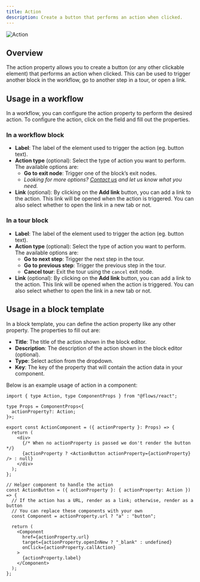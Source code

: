 ```yaml
---
title: Action
description: Create a button that performs an action when clicked.
---
```


![Action](/block-properties/action.png)

## Overview

The action property allows you to create a button (or any other clickable element) that performs an action when clicked. This can be used to trigger another block in the workflow, go to another step in a tour, or open a link.

## Usage in a workflow

In a workflow, you can configure the action property to perform the desired action. To configure the action, click on the field and fill out the properties.

### In a workflow block

- **Label**: The label of the element used to trigger the action (eg. button text).
- **Action type** (optional): Select the type of action you want to perform. The available options are:
  - **Go to exit node**: Trigger one of the block’s exit nodes.
  - _Looking for more options? [Contact us](https://flows.sh/contact) and let us know what you need._
- **Link** (optional): By clicking on the **Add link** button, you can add a link to the action. This link will be opened when the action is triggered. You can also select whether to open the link in a new tab or not.

### In a tour block

- **Label**: The label of the element used to trigger the action (eg. button text).
- **Action type** (optional): Select the type of action you want to perform. The available options are:
  - **Go to next step**: Trigger the next step in the tour.
  - **Go to previous step**: Trigger the previous step in the tour.
  - **Cancel tour**: Exit the tour using the `cancel` exit node.
- **Link** (optional): By clicking on the **Add link** button, you can add a link to the action. This link will be opened when the action is triggered. You can also select whether to open the link in a new tab or not.

## Usage in a block template

In a block template, you can define the action property like any other property. The properties to fill out are:

- **Title**: The title of the action shown in the block editor.
- **Description**: The description of the action shown in the block editor (optional).
- **Type**: Select action from the dropdown.
- **Key**: The key of the property that will contain the action data in your component.

Below is an example usage of action in a component:

```tsx title="Action component example"
import { type Action, type ComponentProps } from "@flows/react";

type Props = ComponentProps<{
  actionProperty?: Action;
}>;

export const ActionComponent = ({ actionProperty }: Props) => {
  return (
    <div>
      {/* When no actionProperty is passed we don't render the button */}
      {actionProperty ? <ActionButton actionProperty={actionProperty} /> : null}
    </div>
  );
};

// Helper component to handle the action
const ActionButton = ({ actionProperty }: { actionProperty: Action }) => {
  // If the action has a URL, render as a link; otherwise, render as a button
  // You can replace these components with your own
  const Component = actionProperty.url ? "a" : "button";

  return (
    <Component
      href={actionProperty.url}
      target={actionProperty.openInNew ? "_blank" : undefined}
      onClick={actionProperty.callAction}
    >
      {actionProperty.label}
    </Component>
  );
};
```
